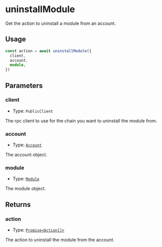 # uninstallModule

Get the action to uninstall a module from an account.

## Usage

```typescript copy
const action = await uninstallModule({
  client,
  account,
  module,
})
```

## Parameters

### client

- Type: `PublicClient`

The rpc client to use for the chain you want to uninstall the module from.

### account

- Type: [`Account`](/module-sdk/glossary/types#account)

The account object.

### module

- Type: [`Module`](/module-sdk/glossary/types#module)

The module object.

## Returns

### action

- Type: [`Promise<Action[]>`](/module-sdk/glossary/types#action)

The action to uninstall the module from the account.
